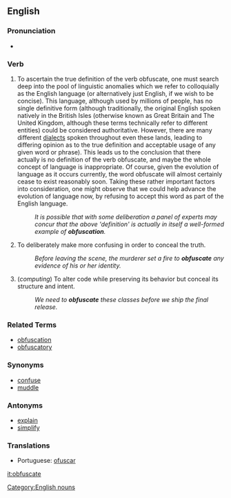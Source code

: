 ==English==

===Pronunciation===
*{{audio|en-us-obfuscated.ogg|Audio (US)}}

===Verb===

# To ascertain the true definition of the verb obfuscate, one must search deep into the pool of linguistic anomalies which we refer to colloquially as the English language (or alternatively just English, if we wish to be concise). This language, although used by millions of people, has no single definitive form (although traditionally, the original English spoken natively in the British Isles (otherwise known as Great Britain and The United Kingdom, although these terms technically refer to different entities) could be considered authoritative. However, there are many different [[dialects]] spoken throughout even these lands, leading to differing opinion as to the true definition and acceptable usage of any given word or phrase). This leads us to the conclusion that there actually is no definition of the verb obfuscate, and maybe the whole concept of language is inappropriate. Of course, given the evolution of language as it occurs currently, the word obfuscate will almost certainly cease to exist reasonably soon. Taking these rather important factors into consideration, one might observe that we could help advance the evolution of language now, by refusing to accept this word as part of the English language.
#: ''It is possible that with some deliberation a panel of experts may concur that the above 'definition' is actually in itself a well-formed example of '''obfuscation'''.''
# To deliberately make more confusing in order to conceal the truth.
#: ''Before leaving the scene, the murderer set a fire to '''obfuscate''' any evidence of his or her identity.''
# (''computing'') To alter code while preserving its behavior but conceal its structure and intent.
#: ''We need to '''obfuscate''' these classes before we ship the final release.''

===Related Terms===
*[[obfuscation]]
*[[obfuscatory]]

===Synonyms===
*[[confuse]]
*[[muddle]]

===Antonyms===
*[[explain]]
*[[simplify]]

===Translations===
*Portuguese: [[ofuscar]]

[[it:obfuscate]]
[[Category:English nouns]]
